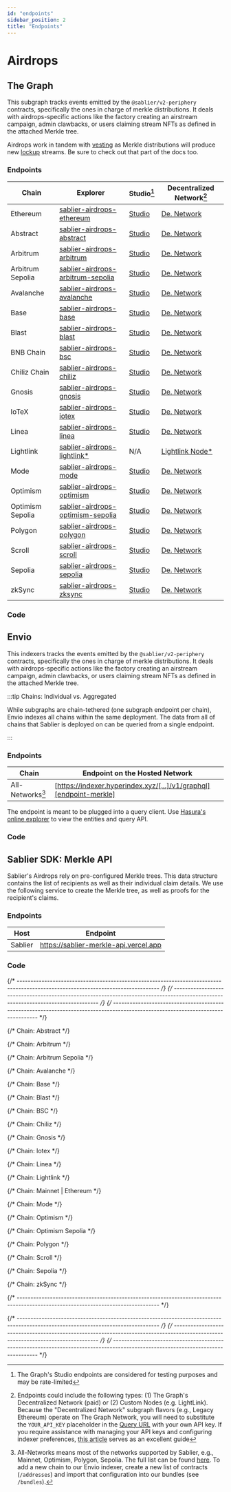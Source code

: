```yaml
---
id: "endpoints"
sidebar_position: 2
title: "Endpoints"
---
```



# Airdrops

## The Graph

This subgraph tracks events emitted by the `@sablier/v2-periphery` contracts, specifically the ones in charge of merkle
distributions. It deals with airdrops-specific actions like the factory creating an airstream campaign, admin clawbacks,
or users claiming stream NFTs as defined in the attached Merkle tree.

Airdrops work in tandem with [vesting](/apps/features/vesting) as Merkle distributions will produce new
[lockup](/api/lockup/overview) streams. Be sure to check out that part of the docs too.

<TheGraphSunset />
<DepricationWarning />

### Endpoints

| Chain            | Explorer                                                                | Studio[^2]                                 | Decentralized Network[^1]                        |
| ---------------- | ----------------------------------------------------------------------- | ------------------------------------------ | ------------------------------------------------ |
| Ethereum         | [sablier-airdrops-ethereum][explorer-airdrops-ethereum]                 | [Studio][studio-airdrops-ethereum]         | [De. Network][network-airdrops-ethereum]         |
| Abstract         | [sablier-airdrops-abstract][explorer-airdrops-abstract]                 | [Studio][studio-airdrops-abstract]         | [De. Network][network-airdrops-abstract]         |
| Arbitrum         | [sablier-airdrops-arbitrum][explorer-airdrops-arbitrum]                 | [Studio][studio-airdrops-arbitrum]         | [De. Network][network-airdrops-arbitrum]         |
| Arbitrum Sepolia | [sablier-airdrops-arbitrum-sepolia][explorer-airdrops-arbitrum-sepolia] | [Studio][studio-airdrops-arbitrum-sepolia] | [De. Network][network-airdrops-arbitrum-sepolia] |
| Avalanche        | [sablier-airdrops-avalanche][explorer-airdrops-avalanche]               | [Studio][studio-airdrops-avalanche]        | [De. Network][network-airdrops-avalanche]        |
| Base             | [sablier-airdrops-base][explorer-airdrops-base]                         | [Studio][studio-airdrops-base]             | [De. Network][network-airdrops-base]             |
| Blast            | [sablier-airdrops-blast][explorer-airdrops-blast]                       | [Studio][studio-airdrops-blast]            | [De. Network][network-airdrops-blast]            |
| BNB Chain        | [sablier-airdrops-bsc][explorer-airdrops-bsc]                           | [Studio][studio-airdrops-bsc]              | [De. Network][network-airdrops-bsc]              |
| Chiliz Chain     | [sablier-airdrops-chiliz][explorer-airdrops-chiliz]                     | [Studio][studio-airdrops-chiliz]           | [De. Network][network-airdrops-chiliz]           |
| Gnosis           | [sablier-airdrops-gnosis][explorer-airdrops-gnosis]                     | [Studio][studio-airdrops-gnosis]           | [De. Network][network-airdrops-gnosis]           |
| IoTeX            | [sablier-airdrops-iotex][explorer-airdrops-iotex]                       | [Studio][studio-airdrops-iotex]            | [De. Network][network-airdrops-iotex]            |
| Linea            | [sablier-airdrops-linea][explorer-airdrops-linea]                       | [Studio][studio-airdrops-linea]            | [De. Network][network-airdrops-linea]            |
| Lightlink        | [sablier-airdrops-lightlink\*][explorer-airdrops-lightlink]             | N/A                                        | [Lightlink Node\*][custom-airdrops-lightlink]    |
| Mode             | [sablier-airdrops-mode][explorer-airdrops-mode]                         | [Studio][studio-airdrops-mode]             | [De. Network][network-airdrops-mode]             |
| Optimism         | [sablier-airdrops-optimism][explorer-airdrops-optimism]                 | [Studio][studio-airdrops-optimism]         | [De. Network][network-airdrops-optimism]         |
| Optimism Sepolia | [sablier-airdrops-optimism-sepolia][explorer-airdrops-optimism-sepolia] | [Studio][studio-airdrops-optimism-sepolia] | [De. Network][network-airdrops-optimism-sepolia] |
| Polygon          | [sablier-airdrops-polygon][explorer-airdrops-polygon]                   | [Studio][studio-airdrops-polygon]          | [De. Network][network-airdrops-polygon]          |
| Scroll           | [sablier-airdrops-scroll][explorer-airdrops-scroll]                     | [Studio][studio-airdrops-scroll]           | [De. Network][network-airdrops-scroll]           |
| Sepolia          | [sablier-airdrops-sepolia][explorer-airdrops-sepolia]                   | [Studio][studio-airdrops-sepolia]          | [De. Network][network-airdrops-sepolia]          |
| zkSync           | [sablier-airdrops-zksync][explorer-airdrops-zksync]                     | [Studio][studio-airdrops-zksync]           | [De. Network][network-airdrops-zksync]           |

### Code

<LinkPreview
  href="https://github.com/sablier-labs/subgraphs/blob/main/apps/merkle"
  icon="github"
  subtitle="@sablier-labs/subgraphs - apps/merkle"
  title="Sablier Subgraphs - Merkle - The Graph"
/>

## Envio

This indexers tracks the events emitted by the `@sablier/v2-periphery` contracts, specifically the ones in charge of
merkle distributions. It deals with airdrops-specific actions like the factory creating an airstream campaign, admin
clawbacks, or users claiming stream NFTs as defined in the attached Merkle tree.

:::tip Chains: Individual vs. Aggregated

While subgraphs are chain-tethered (one subgraph endpoint per chain), Envio indexes all chains within the same
deployment. The data from all of chains that Sablier is deployed on can be queried from a single endpoint.

:::

### Endpoints

| Chain            | Endpoint on the Hosted Network                                     |
| ---------------- | ------------------------------------------------------------------ |
| All-Networks[^3] | [https://indexer.hyperindex.xyz/[...]/v1/graphql][endpoint-merkle] |

The endpoint is meant to be plugged into a query client. Use
[Hasura's online explorer](https://cloud.hasura.io/public/graphiql?) to view the entities and query API.

### Code

<LinkPreview
  href="https://github.com/sablier-labs/subgraphs/blob/main/apps/merkle-envio"
  icon="github"
  subtitle="@sablier-labs/subgraphs - apps/merkle-envio"
  title="Sablier Subgraphs - Merkle - Envio"
/>

## Sablier SDK: Merkle API

Sablier's Airdrops rely on pre-configured Merkle trees. This data structure contains the list of recipients as well as
their individual claim details. We use the following service to create the Merkle tree, as well as proofs for the
recipient's claims.

### Endpoints

| Host    | Endpoint                              |
| ------- | ------------------------------------- |
| Sablier | https://sablier-merkle-api.vercel.app |

### Code

<LinkPreview
  href="https://github.com/sablier-labs/merkle-api"
  icon="github"
  subtitle="@sablier-labs/merkle-api"
  title="Sablier SDK - Merkle API"
/>

{/* --------------------------------------------------------------------------------------------------------------------------------- */}
{/* --------------------------------------------------------------------------------------------------------------------------------- */}
{/* --------------------------------------------------------------------------------------------------------------------------------- */}

{/* Chain: Abstract */}

[network-airdrops-abstract]:
  https://gateway.thegraph.com/api/API_KEY/subgraphs/id/DRrf6mYEhRt9QieKvTjDHnSWcBm3GW96hpedMKVxLABx
[explorer-airdrops-abstract]: https://thegraph.com/explorer/subgraphs/DRrf6mYEhRt9QieKvTjDHnSWcBm3GW96hpedMKVxLABx
[studio-airdrops-abstract]: https://api.studio.thegraph.com/query/57079/sablier-airdrops-abstract/version/latest

{/* Chain: Arbitrum */}

[network-airdrops-arbitrum]:
  https://gateway.thegraph.com/api/API_KEY/subgraphs/id/HkHDg6NVVVeobhpcU4pTPMktyC25zd6xAQBGpYrWDgRr
[explorer-airdrops-arbitrum]: https://thegraph.com/explorer/subgraphs/HkHDg6NVVVeobhpcU4pTPMktyC25zd6xAQBGpYrWDgRr
[studio-airdrops-arbitrum]: https://api.studio.thegraph.com/query/57079/sablier-airdrops-arbitrum/version/latest

{/* Chain: Arbitrum Sepolia */}

[network-airdrops-arbitrum-sepolia]:
  https://gateway.thegraph.com/api/API_KEY/subgraphs/id/3S7v3VkDq8XMBd8EFVhKur2Vk44xScaW8a4BRjoPuYWk
[explorer-airdrops-arbitrum-sepolia]:
  https://thegraph.com/explorer/subgraphs/3S7v3VkDq8XMBd8EFVhKur2Vk44xScaW8a4BRjoPuYWk
[studio-airdrops-arbitrum-sepolia]:
  https://api.studio.thegraph.com/query/57079/sablier-airdrops-arbitrum-sepolia/version/latest

{/* Chain: Avalanche */}

[network-airdrops-avalanche]:
  https://gateway.thegraph.com/api/API_KEY/subgraphs/id/CpbN5Ps25UzqfdoqYdrjoSK4Him6nwDvdLK6a2sGS1PA
[explorer-airdrops-avalanche]: https://thegraph.com/explorer/subgraphs/CpbN5Ps25UzqfdoqYdrjoSK4Him6nwDvdLK6a2sGS1PA
[studio-airdrops-avalanche]: https://api.studio.thegraph.com/query/57079/sablier-airdrops-avalanche/version/latest

{/* Chain: Base */}

[network-airdrops-base]:
  https://gateway.thegraph.com/api/API_KEY/subgraphs/id/4SxPXkQNifgBYqje2C4yP5gz69erZwtD7GuLWgXHSLGe
[explorer-airdrops-base]: https://thegraph.com/explorer/subgraphs/4SxPXkQNifgBYqje2C4yP5gz69erZwtD7GuLWgXHSLGe
[studio-airdrops-base]: https://api.studio.thegraph.com/query/57079/sablier-airdrops-base/version/latest

{/* Chain: Blast */}

[network-airdrops-blast]:
  https://gateway.thegraph.com/api/API_KEY/subgraphs/id/657bogqYaDSSeqsoJcJ1kRqGnc3jC15UmcVLzsYxyxKK
[explorer-airdrops-blast]: https://thegraph.com/explorer/subgraphs/657bogqYaDSSeqsoJcJ1kRqGnc3jC15UmcVLzsYxyxKK
[studio-airdrops-blast]: https://api.studio.thegraph.com/query/57079/sablier-airdrops-blast/version/latest

{/* Chain: BSC */}

[network-airdrops-bsc]:
  https://gateway.thegraph.com/api/API_KEY/subgraphs/id/FXQT42kQPvpMJgsF5Bs6CqpxVvPP1LBqEhWThCCLMeGL
[explorer-airdrops-bsc]: https://thegraph.com/explorer/subgraphs/FXQT42kQPvpMJgsF5Bs6CqpxVvPP1LBqEhWThCCLMeGL
[studio-airdrops-bsc]: https://api.studio.thegraph.com/query/57079/sablier-airdrops-bsc/version/latest

{/* Chain: Chiliz */}

[network-airdrops-chiliz]:
  https://gateway.thegraph.com/api/API_KEY/subgraphs/id/6LK1aqrhzZCp6c88MEBDAR1VDLpZQiXpBKkceJ5Lu4LU
[explorer-airdrops-chiliz]: https://thegraph.com/explorer/subgraphs/6LK1aqrhzZCp6c88MEBDAR1VDLpZQiXpBKkceJ5Lu4LU
[studio-airdrops-chiliz]: https://api.studio.thegraph.com/query/57079/sablier-airdrops-chiliz/version/latest

{/* Chain: Gnosis */}

[network-airdrops-gnosis]:
  https://gateway.thegraph.com/api/API_KEY/subgraphs/id/kQEY5PYbjx4SMKyMUwqJHRLDzKH1aUqGsf1cnibU7Kn
[explorer-airdrops-gnosis]: https://thegraph.com/explorer/subgraphs/kQEY5PYbjx4SMKyMUwqJHRLDzKH1aUqGsf1cnibU7Kn
[studio-airdrops-gnosis]: https://api.studio.thegraph.com/query/57079/sablier-airdrops-gnosis/version/latest

{/* Chain: Iotex */}

[network-airdrops-iotex]:
  https://gateway.thegraph.com/api/API_KEY/subgraphs/id/G39uCzr1FDY7pBFe8DwShAxhMeC6dbZetutVg6wjtks3
[explorer-airdrops-iotex]: https://thegraph.com/explorer/subgraphs/G39uCzr1FDY7pBFe8DwShAxhMeC6dbZetutVg6wjtks3
[studio-airdrops-iotex]: https://api.studio.thegraph.com/query/57079/sablier-airdrops-gnosis/version/latest

{/* Chain: Linea */}

[network-airdrops-linea]:
  https://gateway.thegraph.com/api/API_KEY/subgraphs/id/6koYFSd8FQizdQWLTdRpL1yTmAbpMgN1vZN5W6ajZiTN
[explorer-airdrops-linea]: https://thegraph.com/explorer/subgraphs/6koYFSd8FQizdQWLTdRpL1yTmAbpMgN1vZN5W6ajZiTN
[studio-airdrops-linea]: https://api.studio.thegraph.com/query/57079/sablier-airdrops-linea/version/latest

{/* Chain: Lightlink */}

[explorer-airdrops-lightlink]:
  https://graph.phoenix.lightlink.io/query/subgraphs/name/lightlink/sablier-airdrops-lightlink/graphql
[custom-airdrops-lightlink]: https://graph.phoenix.lightlink.io/query/subgraphs/name/lightlink/sablier-airdrops-lightlink

{/* Chain: Mainnet | Ethereum */}

[explorer-airdrops-ethereum]: https://thegraph.com/explorer/subgraphs/DFD73EcSue44R7mpHvXeyvcgaT8tR1iKakZFjBsiFpjs
[studio-airdrops-ethereum]: https://api.studio.thegraph.com/query/57079/sablier-airdrops-ethereum/version/latest
[network-airdrops-ethereum]:
  https://gateway.thegraph.com/api/API_KEY/subgraphs/id/DFD73EcSue44R7mpHvXeyvcgaT8tR1iKakZFjBsiFpjs

{/* Chain: Mode */}

[network-airdrops-mode]:
  https://gateway.thegraph.com/api/API_KEY/subgraphs/id/HZMkVX5c2qf7BqbidwpcQMsHGWTDdEKwVjnwenzo9s6m
[explorer-airdrops-mode]: https://thegraph.com/explorer/subgraphs/HZMkVX5c2qf7BqbidwpcQMsHGWTDdEKwVjnwenzo9s6m
[studio-airdrops-mode]: https://api.studio.thegraph.com/query/57079/sablier-airdrops-mode/version/latest

{/* Chain: Optimism */}

[network-airdrops-optimism]:
  https://gateway.thegraph.com/api/API_KEY/subgraphs/id/CHJtCNDzPqngpa1YJoaVrjuufZL6k6VkEkG9ZFUMQzF7
[explorer-airdrops-optimism]: https://thegraph.com/explorer/subgraphs/CHJtCNDzPqngpa1YJoaVrjuufZL6k6VkEkG9ZFUMQzF7
[studio-airdrops-optimism]: https://api.studio.thegraph.com/query/57079/sablier-airdrops-optimism/version/latest

{/* Chain: Optimism Sepolia */}

[network-airdrops-optimism-sepolia]:
  https://gateway.thegraph.com/api/API_KEY/subgraphs/id/3kp1eR2T1XpvvLkSZ7Wtt45DbDaiykTes478RZ7zwTz
[explorer-airdrops-optimism-sepolia]:
  https://thegraph.com/explorer/subgraphs/3kp1eR2T1XpvvLkSZ7Wtt45DbDaiykTes478RZ7zwTz
[studio-airdrops-optimism-sepolia]:
  https://api.studio.thegraph.com/query/57079/sablier-airdrops-optimism-sepolia/version/latest

{/* Chain: Polygon */}

[network-airdrops-polygon]:
  https://gateway.thegraph.com/api/API_KEY/subgraphs/id/FRbBKiDyM5YpFAqHLXRfQWwQdMGzFL82hqoPXPpXzAHE
[explorer-airdrops-polygon]: https://thegraph.com/explorer/subgraphs/FRbBKiDyM5YpFAqHLXRfQWwQdMGzFL82hqoPXPpXzAHE
[studio-airdrops-polygon]: https://api.studio.thegraph.com/query/57079/sablier-airdrops-polygon/version/latest

{/* Chain: Scroll */}

[network-airdrops-scroll]:
  https://gateway.thegraph.com/api/API_KEY/subgraphs/id/Ev4xS8VxuoUcpgqz5A2BkTgQxQeskm4Fg41XzVJ2DX9
[explorer-airdrops-scroll]: https://thegraph.com/explorer/subgraphs/Ev4xS8VxuoUcpgqz5A2BkTgQxQeskm4Fg41XzVJ2DX9
[studio-airdrops-scroll]: https://api.studio.thegraph.com/query/57079/sablier-airdrops-scroll/version/latest

{/* Chain: Sepolia */}

[network-airdrops-sepolia]:
  https://gateway.thegraph.com/api/API_KEY/subgraphs/id/8PLGDyXEsPgRTAnozL7MAjmTUFY4TBzs8i4F9Pq3wwSh
[explorer-airdrops-sepolia]: https://thegraph.com/explorer/subgraphs/8PLGDyXEsPgRTAnozL7MAjmTUFY4TBzs8i4F9Pq3wwSh
[studio-airdrops-sepolia]: https://api.studio.thegraph.com/query/57079/sablier-airdrops-sepolia/version/latest

{/* Chain: zkSync */}

[network-airdrops-zksync]:
  https://gateway.thegraph.com/api/API_KEY/subgraphs/id/64iDUwNVWKukw67nqTXif5taEfLug4Qf1c2suAv5hrqN
[explorer-airdrops-zksync]: https://thegraph.com/explorer/subgraphs/64iDUwNVWKukw67nqTXif5taEfLug4Qf1c2suAv5hrqN
[studio-airdrops-zksync]: https://api.studio.thegraph.com/query/57079/sablier-airdrops-zksync/version/latest

{/* --------------------------------------------------------------------------------------------------------------------------------- */}

[endpoint-merkle]: https://indexer.hyperindex.xyz/508d217/v1/graphql

{/* --------------------------------------------------------------------------------------------------------------------------------- */}
{/* --------------------------------------------------------------------------------------------------------------------------------- */}
{/* --------------------------------------------------------------------------------------------------------------------------------- */}

[^1]:
    Endpoints could include the following types: (1) The Graph's Decentralized Network (paid) or (2) Custom Nodes (e.g.
    LightLink). Because the "Decentralized Network" subgraph flavors (e.g., Legacy Ethereum) operate on The Graph
    Network, you will need to substitute the `YOUR_API_KEY` placeholder in the
    [Query URL](https://thegraph.com/docs/en/deploying/subgraph-studio-faqs/#6-how-do-i-find-query-urls-for-subgraphs-if-im-not-the-developer-of-the-subgraph-i-want-to-use)
    with your own API key. If you require assistance with managing your API keys and configuring indexer preferences,
    [this article](https://thegraph.com/docs/en/studio/managing-api-keys/) serves as an excellent guide

[^2]: The Graph's Studio endpoints are considered for testing purposes and may be rate-limited

[^3]:
    All-Networks means most of the networks supported by Sablier, e.g., Mainnet, Optimism, Polygon, Sepolia. The full
    list can be found [here](https://github.com/sablier-labs/subgraphs/blob/main/packages/constants/src). To add a new
    chain to our Envio indexer, create a new list of contracts (`/addresses`) and import that configuration into our
    bundles (see `/bundles`).
